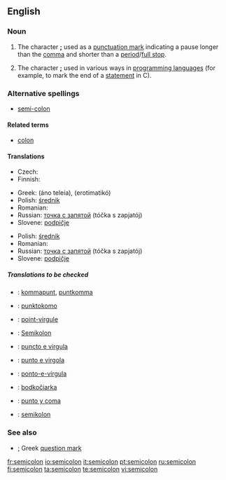 {{punctuation marks}}
==English==

===Noun===
{{en-noun}}

# {{typography}} The character '''[[;]]''' used as a [[punctuation mark]] indicating a pause longer than the [[comma]] and shorter than a [[period]]/[[full stop]].
# {{typography}} The character '''[[;]]''' used in various ways in [[programming language]]s (for example, to mark the end of a [[statement]] in C).

===Alternative spellings===
*[[semi-colon]]

====Related terms====
{{rfc-level|Related terms at L4+ not in L3 POS section}}
*[[colon]]

====Translations====
{{trans-top|punctuation mark indicating a pause longer than the comma}}
* Czech: {{t-|cs|středník|m}}
* Finnish: {{t+|fi|puolipiste}}
{{trans-mid}}
* Greek: {{t-|el|άνω τελεία|f|sc=Grek}} (áno teleía), {{t+|el|ερωτηματικό|n|sc=Grek}} (erotimatikó)
* Polish: [[średnik]] {{m}}
* Romanian: {{t|ro|punct şi virgulă}}
* Russian: [[точка с запятой]] (tóčka s zapjatój) {{f}}
* Slovene: [[podpičje]] {{n}}
{{trans-bottom}}

{{trans-top| The character '''[[;]]''' used in various ways in programming languages}}
{{trans-mid}}
* Polish: [[średnik]] {{m}}
* Romanian: {{t|ro|punct şi virgulă}}
* Russian: [[точка с запятой]] (tóčka s zapjatój) {{f}}
* Slovene: [[podpičje]] {{n}}
{{trans-bottom}}


=====Translations to be checked=====
{{checktrans}}
*{{ttbc|Dutch}}: [[kommapunt]], [[puntkomma]]
*{{ttbc|Esperanto}}: [[punktokomo]]
*{{ttbc|French}}: [[point-virgule]] {{m}}
*{{ttbc|German}}: [[Semikolon]] {{m}}
*{{ttbc|Interlingua}}: [[puncto e virgula]]
*{{ttbc|Italian}}: [[punto e virgola]] {{m}}
*{{ttbc|Portuguese}}: [[ponto-e-vírgula]] {{m}}
*{{ttbc|Slovak}}: [[bodkočiarka]] {{f}}
*{{ttbc|Spanish}}: [[punto y coma]] {{m}}
*{{ttbc|Swedish}}: [[semikolon]]

===See also===
*[[;]] Greek [[question mark]]

[[fr:semicolon]]
[[io:semicolon]]
[[it:semicolon]]
[[pt:semicolon]]
[[ru:semicolon]]
[[fi:semicolon]]
[[ta:semicolon]]
[[te:semicolon]]
[[vi:semicolon]]